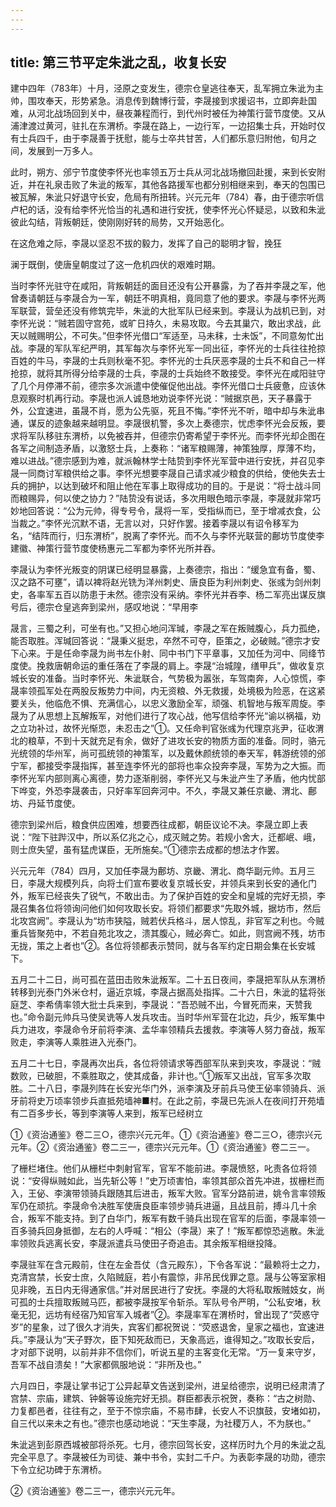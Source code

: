 ```yaml
---
---
---
```

title: 第三节平定朱泚之乱，收复长安
---



建中四年（783年）十月，泾原之变发生，德宗仓皇逃往奉天，乱军拥立朱泚为主帅，围攻奉天，形势紧急。消息传到魏博行营，李晟接到求援诏书，立即奔赴国难，从河北战场回到关中，昼夜兼程而行，到代州时被任为神策行营节度使。又从浦津渡过黄河，驻扎在东渭桥。李晟在路上，一边行军，一边招集士兵，开始时仅有士兵四千，由于李晟善于抚慰，能与士卒共甘苦，人们都乐意归附他，旬月之间，发展到一万多人。

此时，朔方、邠宁节度使李怀光也率领五万士兵从河北战场撤回赴援，来到长安附近，并在礼泉击败了朱泚的叛军，其他各路援军也都分别相继来到，奉天的包围已被瓦解，朱泚只好退守长安，危局有所扭转。兴元元年（784）春，由于德宗听信卢杞的话，没有给李怀光恰当的礼遇和进行安抚，使李怀光心怀疑忌，以致和朱泚彼此勾结，背叛朝廷，使刚刚好转的局势，又开始恶化。

在这危难之际，李晟以坚忍不拔的毅力，发挥了自己的聪明才智，挽狂

澜于既倒，使唐皇朝度过了这一危机四伏的艰难时期。

当时李怀光驻守在咸阳，背叛朝廷的面目还没有公开暴露，为了吞并李晟之军，他曾奏请朝廷与李晟合为一军，朝廷不明真相，竟同意了他的要求。李晟与李怀光两军联营，营垒还没有修筑完毕，朱泚的大批军队已经来到。李晟认为战机已到，对李怀光说：“贼若固守宫苑，或旷日持久，未易攻取。今去其巢穴，敢出求战，此天以贼赐明公，不可失。”但李怀光借口“军适至，马未秣，士未饭”，不同意匆忙出战。李晟的军队军纪严明，其军每次与李怀光军一同出征，李怀光的士兵往往抢掠百姓的牛马，李晟的士兵则秋毫不犯。李怀光的士兵厌恶李晟的士兵不和自己一样抢掠，就将其所得分给李晟的士兵，李晟的士兵始终不敢接受。李怀光在咸阳驻守了几个月停滞不前，德宗多次派遣中使催促他出战。李怀光借口士兵疲惫，应该休息观察时机再行动。李晟也派人诚恳地劝说李怀光说：“贼据京邑，天子暴露于外，公宜速进，虽晟不肖，愿为公先驱，死且不悔。”李怀光不听，暗中却与朱泚串通，谋反的迹象越来越明显。李晟很机警，多次上奏德宗，忧虑李怀光会反叛，要求将军队移驻东渭桥，以免被吞并，但德宗仍寄希望于李怀光。而李怀光却企图在各军之间制造矛盾，以激怒士兵，上奏称：“诸军粮赐薄，神策独厚，厚薄不均，难以进战。”德宗感到为难，就派翰林学士陆贽到李怀光军营中进行安抚，并召见李晟一同商讨军粮供给之事。李怀光想要李晟自己请求减少粮食的供给，使他失去士兵的拥护，以达到破坏和阻止他在军事上取得成功的目的。于是说：“将士战斗同而粮赐异，何以使之协力？”陆贽没有说话，多次用眼色暗示李晟，李晟就非常巧妙地回答说：“公为元帅，得专号令，晟将一军，受指纵而已，至于增减衣食，公当裁之。”李怀光沉默不语，无言以对，只好作罢。接着李晟以有诏令移军为名，“结阵而行，归东渭桥”，脱离了李怀光。而不久与李怀光联营的鄜坊节度使李建徽、神策行营节度使杨惠元二军都为李怀光所并吞。

李晟认为李怀光叛变的阴谋已经明显暴露，上奏德宗，指出：“缓急宜有备，蜀、汉之路不可壅”，请以裨将赵光铣为洋州刺史、唐良臣为利州刺史、张彧为剑州刺史，各率军五百以防患于未然。德宗没有采纳。李怀光并吞李、杨二军亮出谋反旗号后，德宗仓皇逃奔到梁州，感叹地说：“早用李

晟言，三蜀之利，可坐有也。”又担心地问浑瑊，李晟之军在叛贼腹心，兵力孤绝，能否取胜。浑瑊回答说：“晟秉义挺忠，卒然不可夺，臣策之，必破贼。”德宗才安下心来。于是任命李晟为尚书左仆射、同中书门下平章事，又加任为河中、同绛节度使。挽救唐朝命运的重任落在了李晟的肩上。李晟“治城隍，缮甲兵”，做收复京城长安的准备。当时李怀光、朱泚联合，气势极为嚣张，车驾南奔，人心惊慌，李晟率领孤军处在两股反叛势力中间，内无资粮、外无救援，处境极为险恶，在这紧要关头，他临危不惧、充满信心，以忠义激励全军，顽强、机智地与叛军周旋。李晟为了从思想上瓦解叛军，对他们进行了攻心战，他写信给李怀光“谕以祸福，劝之立功补过，故怀光惭恧，未忍击之”①。又任命判官张彧为代理京兆尹，征收渭北的粮草，不到十天就充足有余，做好了进攻长安的物质方面的准备。同时，骆元光统领的华州军，尚可孤统领的神策军，以及戴休颜统领的奉天军，韩游统领的邠宁军，都接受李晟指挥，甚至连李怀光的部将也率众投奔李晟，军势为之大振。而李怀光军内部则离心离德，势力逐渐削弱，李怀光又与朱泚产生了矛盾，他内忧部下哗变，外恐李晟袭击，只好率军回奔河中。不久，李晟又兼任京畿、渭北、鄜坊、丹延节度使。

德宗到梁州后，粮食供应困难，想要西往成都，朝臣议论不决。李晟立即上表说：“陛下驻跸汉中，所以系亿兆之心，成灭贼之势。若规小舍大，迁都岷、峨，则士庶失望，虽有猛虎谋臣，无所施矣。”①德宗去成都的想法才作罢。

兴元元年（784）四月，又加任李晟为鄜坊、京畿、渭北、商华副元帅。五月三日，李晟大规模列兵，向将士们宣布要收复京城长安，并领兵来到长安的通化门外，叛军已经丧失了锐气，不敢出击。为了保护百姓的安全和皇城的完好无损，李晟召集各位将领询问他们如何攻取长安。将领们都要求“先取外城，据坊市，然后北攻宫阙”。李晟认为“坊市狭隘，贼若伏兵格斗，居人惊乱，非官军之利也。今贼重兵皆聚苑中，不若自苑北攻之，溃其腹心，贼必奔亡。如此，则宫阙不残，坊市无拢，策之上者也”②。各位将领都表示赞同，就与各军约定日期会集在长安城下。

五月二十二日，尚可孤在蓝田击败朱泚叛军。二十五日夜间，李晟把军队从东渭桥转移到光泰门外米仓村，逼近京城，李晟占据高处指挥。二十六日，朱泚的猛将张庭芝、李希倩率领大批士兵来到，李晟说：“吾恐贼不出，今冒死而来，天赞我也。”命令副元帅兵马使吴诜等人发兵攻击。当时华州军营在北边，兵少，叛军集中兵力进攻，李晟命令牙前将李演、孟华率领精兵去援救。李演等人努力奋战，叛军败走，李演等人乘胜进入光泰门。

五月二十七日，李晟再次出兵，各位将领请求等西部军队来到夹攻，李晟说：“贼数败，已破胆，不乘胜取之，使其成备，非计也。”①叛军又出战，官军多次取胜。二十八日，李晟列阵在长安光华门外，派李演及牙前兵马使王佖率领骑兵、派牙前将史万顷率领步兵直抵苑墙神■村。在此之前，李晟已先派人在夜间打开苑墙有二百多步长，等到李演等人来到，叛军已经树立

①《资治通鉴》卷二三○，德宗兴元元年。①《资治通鉴》卷二三○，德宗兴元元年。②《资治通鉴》卷二三一，德宗兴元元年。①《资治通鉴》卷二三一。

了栅栏堵住。他们从栅栏中刺射官军，官军不能前进。李晟愤怒，叱责各位将领说：“安得纵贼如此，当先斩公等！”史万顷害怕，率领其部众首先冲进，拔栅栏而入，王佖、李演带领骑兵跟随其后进击，叛军大败。官军分路前进，姚令言率领叛军仍在顽抗。李晟命令决胜军使唐良臣率领步骑兵进逼，且战且前，搏斗几十余合，叛军不能支持。到了白华门，叛军有数千骑兵出现在官军的后面，李晟率领一百多骑兵回身抵御，左右的人呼喊：“相公（李晟）来了！”叛军都惊恐逃散。朱泚率领败兵逃离长安，李晟派遣兵马使田子奇追击。其余叛军相继投降。

李晟驻军在含元殿前，住在左金吾仗（含元殿东），下令各军说：“最赖将士之力，克清宫禁，长安士庶，久陷贼庭，若小有震惊，非吊民伐罪之意。晟与公等室家相见非晚，五日内无得通家信。”并对居民进行了安抚。李晟的大将私取叛贼妓女，尚可孤的士兵擅取叛贼马匹，都被李晟按军令斩杀。军队号令严明，“公私安堵，秋毫无犯，远坊有经宿乃知官军入城者”②。李晟率军在渭桥时，曾出现了“荧惑守岁”的星象，过了很久才消失，宾客们都祝贺说：“荧惑退舍，皇家之福也，宜速进兵。”李晟认为“天子野次，臣下知死敌而已，天象高远，谁得知之。”攻取长安后，才对部下说明，以前并非不信你们，听说五星的主客变化无常。“万一复来守岁，吾军不战自溃矣！”大家都佩服地说：“非所及也。”

六月四日，李晟让掌书记丁公异起草文告送到梁州，进呈给德宗，说明已经肃清了宫禁、宗庙，建筑、钟磐等设施完好无损。群臣都表示祝贺，奏称：“古之树勋、力复都邑者，往往有之，至于不惊宗庙，不易市肆，长安人不识旗鼓，安堵如初，自三代以来未之有也。”德宗也感动地说：“天生李晟，为社稷万人，不为朕也。”

朱泚逃到彭原西城被部将杀死。七月，德宗回驾长安，这样历时九个月的朱泚之乱完全平息了。李晟被任为司徒、兼中书令，实封二千户。为表彰李晟的功勋，德宗下令立纪功碑于东渭桥。

②《资治通鉴》卷二三一，德宗兴元元年。
